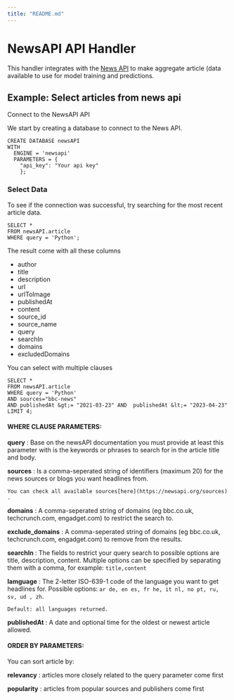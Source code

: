 ```yaml
---
title: "README.md"
---
```


# NewsAPI API Handler

This handler integrates with the [News API](https://newsapi.org/docs) to make aggregate article (data available to use for model training and predictions.

## Example: Select articles from news api

Connect to the NewsAPI API

We start by creating a database to connect to the News API.

```
CREATE DATABASE newsAPI
WITH
  ENGINE = 'newsapi'
  PARAMETERS = {
	"api_key": "Your api key"
	};
```

### Select Data

To see if the connection was successful, try searching for the most recent article data.

```
SELECT *
FROM newsAPI.article
WHERE query = 'Python';
```

The result come with all these columns

* author
* title
* description
* url
* urlToImage
* publishedAt
* content
* source_id
* source_name
* query
* searchIn
* domains
* excludedDomains

You can select with multiple clauses

```
SELECT *
FROM newsAPI.article
WHERE query = 'Python'
AND sources="bbc-news"
AND publishedAt &gt;= "2021-03-23" AND  publishedAt &lt;= "2023-04-23"
LIMIT 4;
```

#### **WHERE CLAUSE PARAMETERS:**

**query** : Base on the newsAPI documentation you must provide at least this  parameter with is the keywords or phrases to search for in the article title and body.

**sources** : Is a comma-seperated string of identifiers (maximum 20) for the news sources or blogs you want headlines from.

    You can check all available sources[here](https://newsapi.org/sources) .

**domains** : A comma-seperated string of domains (eg bbc.co.uk, techcrunch.com, engadget.com) to restrict the search to.

**exclude_domains** : A comma-seperated string of domains (eg bbc.co.uk, techcrunch.com, engadget.com) to remove from the results.

**searchIn** : The fields to restrict your query search to possible options are title, description,  content. Multiple options can be specified by separating them with a comma, for example: `title,content`

**lamguage** : The 2-letter ISO-639-1 code of the language you want to get headlines for. Possible options: `ar de, en es, fr he, it nl, no pt, ru,  sv, ud , zh`.

    Default: all languages returned.

**publishedAt** : A date and optional time for the oldest or newest article allowed.

#### **ORDER BY PARAMETERS:**

You can sort article by:

**relevancy** : articles more closely related to the query parameter come first

**popularity** : articles from popular sources and publishers come first
